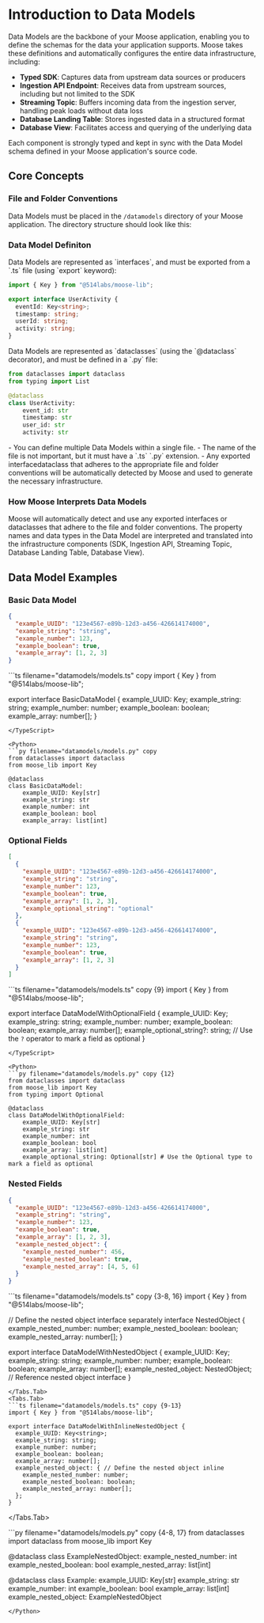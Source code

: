 
# Introduction to Data Models

<LanguageSwitcher />

Data Models are the backbone of your Moose application, enabling you to define the schemas for the data your application supports. Moose takes these definitions and automatically configures the entire data infrastructure, including:

- **Typed SDK**: Captures data from upstream data sources or producers
- **Ingestion API Endpoint**: Receives data from upstream sources, including but not limited to the SDK
- **Streaming Topic**: Buffers incoming data from the ingestion server, handling peak loads without data loss
- **Database Landing Table**: Stores ingested data in a structured format
- **Database View**: Facilitates access and querying of the underlying data

Each component is strongly typed and kept in sync with the Data Model schema defined in your Moose application's source code.

## Core Concepts

### File and Folder Conventions

Data Models must be placed in the `/datamodels` directory of your Moose application. The directory structure should look like this:

<TypeScript>
  <FileTree className="w-full">
    <FileTree.Folder name="app" open>
      <FileTree.Folder name="datamodels" open>
        <FileTree.File name="models.ts" />
      </FileTree.Folder>
      <FileTree.Folder name="..." />
    </FileTree.Folder>
  </FileTree>
</TypeScript>

<Python>
  <FileTree className="w-full">
    <FileTree.Folder name="app" open>
      <FileTree.Folder name="datamodels" open>
        <FileTree.File name="models.py" />
      </FileTree.Folder>
      <FileTree.Folder name="..." />
    </FileTree.Folder>
  </FileTree>
</Python>

### Data Model Definiton

<TypeScript>
Data Models are represented as `interfaces`, and must be exported from a `.ts` file (using `export` keyword):

```ts filename="datamodels/models.ts" copy
import { Key } from "@514labs/moose-lib";

export interface UserActivity {
  eventId: Key<string>;
  timestamp: string;
  userId: string;
  activity: string;
}
```

</TypeScript>

<Python>
Data Models are represented as `dataclasses` (using the `@dataclass` decorator), and must be defined in a `.py` file:

```py filename="datamodels/models.py" copy
from dataclasses import dataclass
from typing import List

@dataclass
class UserActivity:
    event_id: str
    timestamp: str
    user_id: str
    activity: str
```

</Python>

<Callout type="info" title="Notes">
  - You can define multiple Data Models within a single file. 
  - The name of the file is not important, but it must have a <TypeScript className="inline">`.ts`</TypeScript> <Python className="inline">`.py`</Python> extension.
  - Any exported <TypeScript className="inline">interface</TypeScript><Python className="inline">dataclass</Python> that adheres to the appropriate file and folder conventions will be automatically detected by Moose and used to generate the necessary infrastructure.

</Callout>

### How Moose Interprets Data Models

Moose will automatically detect and use any exported interfaces or dataclasses that adhere to the file and folder conventions. The property names and data types in the Data Model are interpreted and translated into the infrastructure components (SDK, Ingestion API, Streaming Topic, Database Landing Table, Database View).



## Data Model Examples

### Basic Data Model

```json filename="sample_data.json" copy
{
  "example_UUID": "123e4567-e89b-12d3-a456-426614174000",
  "example_string": "string",
  "example_number": 123,
  "example_boolean": true,
  "example_array": [1, 2, 3]
}
```
<TypeScript>
```ts filename="datamodels/models.ts" copy
import { Key } from "@514labs/moose-lib";

export interface BasicDataModel {
  example_UUID: Key<string>;
  example_string: string;
  example_number: number;
  example_boolean: boolean;
  example_array: number[];
}
```
</TypeScript>

<Python>
```py filename="datamodels/models.py" copy
from dataclasses import dataclass
from moose_lib import Key

@dataclass
class BasicDataModel:
    example_UUID: Key[str]
    example_string: str
    example_number: int
    example_boolean: bool
    example_array: list[int]
```
</Python>

### Optional Fields
```json filename="sample.json" copy
[
  {
    "example_UUID": "123e4567-e89b-12d3-a456-426614174000",
    "example_string": "string",
    "example_number": 123,
    "example_boolean": true,
    "example_array": [1, 2, 3],
    "example_optional_string": "optional"
  },
  {
    "example_UUID": "123e4567-e89b-12d3-a456-426614174000",
    "example_string": "string",
    "example_number": 123,
    "example_boolean": true,
    "example_array": [1, 2, 3]
  }
]
```
<TypeScript>
```ts filename="datamodels/models.ts" copy {9}
import { Key } from "@514labs/moose-lib";

export interface DataModelWithOptionalField {
  example_UUID: Key<string>;
  example_string: string;
  example_number: number;
  example_boolean: boolean;
  example_array: number[];
  example_optional_string?: string; // Use the `?` operator to mark a field as optional
}
```
</TypeScript>

<Python>
```py filename="datamodels/models.py" copy {12}
from dataclasses import dataclass
from moose_lib import Key
from typing import Optional

@dataclass
class DataModelWithOptionalField:
    example_UUID: Key[str]
    example_string: str
    example_number: int
    example_boolean: bool
    example_array: list[int]
    example_optional_string: Optional[str] # Use the Optional type to mark a field as optional
```
</Python>

### Nested Fields
```json filename="sample.json" copy
{
  "example_UUID": "123e4567-e89b-12d3-a456-426614174000",
  "example_string": "string",
  "example_number": 123,
  "example_boolean": true,
  "example_array": [1, 2, 3],
  "example_nested_object": {
    "example_nested_number": 456,
    "example_nested_boolean": true,
    "example_nested_array": [4, 5, 6]
  }
}
```
<TypeScript>
<Tabs items={["Defining a Separate Interface", "Defining a Nested Object in the Same Interface"]}>
  <Tabs.Tab>
```ts filename="datamodels/models.ts" copy {3-8, 16}
import { Key } from "@514labs/moose-lib";

// Define the nested object interface separately
interface NestedObject {
  example_nested_number: number;
  example_nested_boolean: boolean;
  example_nested_array: number[];
}

export interface DataModelWithNestedObject {
  example_UUID: Key<string>;
  example_string: string;
  example_number: number;
  example_boolean: boolean;
  example_array: number[]; 
  example_nested_object: NestedObject; // Reference nested object interface
}
```
</Tabs.Tab>
<Tabs.Tab>
```ts filename="datamodels/models.ts" copy {9-13}
import { Key } from "@514labs/moose-lib";

export interface DataModelWithInlineNestedObject {
  example_UUID: Key<string>;
  example_string: string;
  example_number: number;
  example_boolean: boolean;
  example_array: number[];
  example_nested_object: { // Define the nested object inline
    example_nested_number: number;
    example_nested_boolean: boolean;
    example_nested_array: number[];
  };
}
```
</Tabs.Tab>
</Tabs>
</TypeScript>

<Python>
```py filename="datamodels/models.py" copy {4-8, 17}
from dataclasses import dataclass
from moose_lib import Key

@dataclass
class ExampleNestedObject:
    example_nested_number: int
    example_nested_boolean: bool
    example_nested_array: list[int]

@dataclass
class Example:
    example_UUID: Key[str]
    example_string: str
    example_number: int
    example_boolean: bool
    example_array: list[int]
    example_nested_object: ExampleNestedObject
```
</Python>
